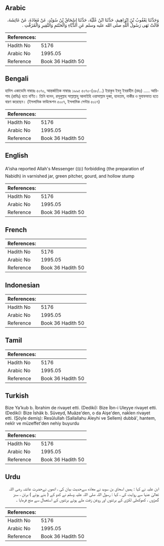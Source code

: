 ## Arabic


<div dir="rtl" lang="ar" style={{fontSize:'larger',backgroundColor:'#f8f9fa',padding:20}}>
وَحَدَّثَنَا يَعْقُوبُ بْنُ إِبْرَاهِيمَ، حَدَّثَنَا ابْنُ عُلَيَّةَ، حَدَّثَنَا إِسْحَاقُ بْنُ سُوَيْدٍ، عَنْ مُعَاذَةَ، عَنْ عَائِشَةَ، قَالَتْ نَهَى رَسُولُ اللَّهِ صلى الله عليه وسلم عَنِ الدُّبَّاءِ وَالْحَنْتَمِ وَالنَّقِيرِ وَالْمُزَفَّتِ ‏.‏
</div>
<div style={{backgroundColor:'#f8f9fa',padding:20, marginBottom: 10}}><table> <thead> <tr> <th>References:</th> <th></th> </tr> </thead> <tbody><tr><td>Hadith No</td><td>5176</td></tr><tr><td>Arabic No</td><td>1995.05</td></tr><tr><td>Reference</td><td>Book 36 Hadith 50</td></tr></tbody></table></div>

## Bengali


<div dir="ltr" lang="bn" style={{fontSize:'larger',backgroundColor:'#f8f9fa',padding:20}}>
হাদিস একাডেমি নাম্বারঃ ৫০৭০, আন্তর্জাতিক নাম্বারঃ ১৯৯৫ ৫০৭০-(৩৮/...) ইয়াকুব ইবনু ইবরাহীম (রহঃ) ..... আয়িশাহ (রাযিঃ) হতে বর্ণিত। তিনি বলেন, রসূলুল্লাহ সাল্লাল্লাহু আলাইহি ওয়াসাল্লাম দুব্বা, হানতাম, নাকীর ও মুযাফফাত হতে বারণ করেছেন। (ইসলামিক ফাউন্ডেশন ৫০০৭, ইসলামিক সেন্টার ৫০১৭)
</div>
<div style={{backgroundColor:'#f8f9fa',padding:20, marginBottom: 10}}><table> <thead> <tr> <th>References:</th> <th></th> </tr> </thead> <tbody><tr><td>Hadith No</td><td>5176</td></tr><tr><td>Arabic No</td><td>1995.05</td></tr><tr><td>Reference</td><td>Book 36 Hadith 50</td></tr></tbody></table></div>

## English


<div dir="ltr" lang="en" style={{fontSize:'larger',backgroundColor:'#f8f9fa',padding:20}}>
A'isha reported Allah's Messenger (ﷺ) forbidding (the preparation of Nabidh) in varnished jar, green pitcher, gourd, and hollow stump
</div>
<div style={{backgroundColor:'#f8f9fa',padding:20, marginBottom: 10}}><table> <thead> <tr> <th>References:</th> <th></th> </tr> </thead> <tbody><tr><td>Hadith No</td><td>5176</td></tr><tr><td>Arabic No</td><td>1995.05</td></tr><tr><td>Reference</td><td>Book 36 Hadith 50</td></tr></tbody></table></div>

## French


<div dir="ltr" lang="fr" style={{fontSize:'larger',backgroundColor:'#f8f9fa',padding:20}}>

</div>
<div style={{backgroundColor:'#f8f9fa',padding:20, marginBottom: 10}}><table> <thead> <tr> <th>References:</th> <th></th> </tr> </thead> <tbody><tr><td>Hadith No</td><td>5176</td></tr><tr><td>Arabic No</td><td>1995.05</td></tr><tr><td>Reference</td><td>Book 36 Hadith 50</td></tr></tbody></table></div>

## Indonesian


<div dir="ltr" lang="id" style={{fontSize:'larger',backgroundColor:'#f8f9fa',padding:20}}>

</div>
<div style={{backgroundColor:'#f8f9fa',padding:20, marginBottom: 10}}><table> <thead> <tr> <th>References:</th> <th></th> </tr> </thead> <tbody><tr><td>Hadith No</td><td>5176</td></tr><tr><td>Arabic No</td><td>1995.05</td></tr><tr><td>Reference</td><td>Book 36 Hadith 50</td></tr></tbody></table></div>

## Tamil


<div dir="ltr" lang="ta" style={{fontSize:'larger',backgroundColor:'#f8f9fa',padding:20}}>

</div>
<div style={{backgroundColor:'#f8f9fa',padding:20, marginBottom: 10}}><table> <thead> <tr> <th>References:</th> <th></th> </tr> </thead> <tbody><tr><td>Hadith No</td><td>5176</td></tr><tr><td>Arabic No</td><td>1995.05</td></tr><tr><td>Reference</td><td>Book 36 Hadith 50</td></tr></tbody></table></div>

## Turkish


<div dir="ltr" lang="tr" style={{fontSize:'larger',backgroundColor:'#f8f9fa',padding:20}}>
Bize Ya'kub b. İbrahim de rivayet etti. (Dediki): Bize İbn-i Uleyye rivayet etti. (Dediki): Bize İshâk b. Süveyd, Muâze'den, o da Aişe'den, naklen rivayet etti. (Şöyle demiş): Resûlullah (Sallallahu Aleyhi ve Sellem) dubbâ', hantem, nekîr ve müzeffet'den nehiy buyurdu
</div>
<div style={{backgroundColor:'#f8f9fa',padding:20, marginBottom: 10}}><table> <thead> <tr> <th>References:</th> <th></th> </tr> </thead> <tbody><tr><td>Hadith No</td><td>5176</td></tr><tr><td>Arabic No</td><td>1995.05</td></tr><tr><td>Reference</td><td>Book 36 Hadith 50</td></tr></tbody></table></div>

## Urdu


<div dir="rtl" lang="ur" style={{fontSize:'larger',backgroundColor:'#f8f9fa',padding:20}}>
ابن علیہ نے کہا : ہمیں اسحاق بن سوید نے معاذہ سےحدیث بیان کی ، انھوں نےحضرت عائشہ رضی اللہ تعالیٰ عنہا سے روایت کی ، کہا : رسول اللہ صلی اللہ علیہ وسلم نے کدو کے ( بنے ہوئے ) برتن ، سبز گھڑوں ، کھوکھلی لکڑی کے برتنوں اور روغن زفت ملے ہوئے برتنوں کے استعمال سے منع فرمایا ۔
</div>
<div style={{backgroundColor:'#f8f9fa',padding:20, marginBottom: 10}}><table> <thead> <tr> <th>References:</th> <th></th> </tr> </thead> <tbody><tr><td>Hadith No</td><td>5176</td></tr><tr><td>Arabic No</td><td>1995.05</td></tr><tr><td>Reference</td><td>Book 36 Hadith 50</td></tr></tbody></table></div>